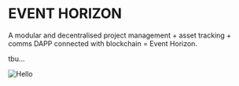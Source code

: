 # EVENT HORIZON

A modular and decentralised project management + asset tracking + comms DAPP connected with blockchain = Event Horizon.

tbu...

<Image src="/PI0 V1.0.png" alt="Hello" width={640} height={500} />
